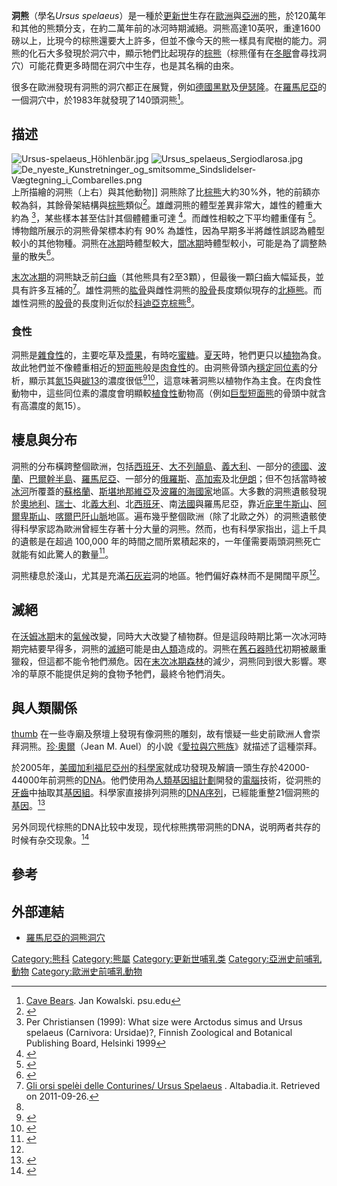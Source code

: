{{Speciesbox
| taxon = Ursus
| name = 洞熊
| fossil_range = 中至晚[[更新世|更新世]], {{fossil range|0.25|0.027}}
| image = Ours des carvernes - Crâne.jpg
| image_width = 250px
| status = fossil
| genus = Ursus
| species = spelaeus
| binomial = ''Ursus spelaeus''
| binomial_authority = Rosenmüller, 1794
| extinct = yes
}}

'''洞熊'''（學名''Ursus spelaeus''）是一種於[[更新世|更新世]]生存在[[歐洲|歐洲]]與[[亞洲|亞洲]]的[[熊|熊]]，於120萬年和其他的熊類分支，在約二萬年前的冰河時期滅絕。洞熊高達10英呎，重達1600磅以上，比現今的棕熊還要大上許多，但並不像今天的熊一樣具有爬樹的能力。洞熊的化石大多發現於洞穴中，顯示牠們比起現存的[[棕熊|棕熊]]（棕熊僅有在[[冬眠|冬眠]]會尋找洞穴）可能花費更多時間在洞穴中生存，也是其名稱的由來。

很多在歐洲發現有洞熊的洞穴都正在展覽，例如[[德國|德國]][[黑默|黑默]]及[[伊瑟隆|伊瑟隆]]。在[[羅馬尼亞|羅馬尼亞]]的一個洞穴中，於1983年就發現了140頭洞熊<ref>[https://web.archive.org/web/20070202235231/http://www.personal.psu.edu/users/w/x/wxk116/cavebears/ Cave Bears]. Jan Kowalski. psu.edu</ref>。

==描述==
[[File:Ursus-spelaeus_Höhlenbär.jpg|thumb]]
[[File:Ursus_spelaeus_Sergiodlarosa.jpg|thumb]]
[[File:De_nyeste_Kunstretninger_og_smitsomme_Sindslidelser-Vægtegning_i_Combarelles.png|thumb]]上所描繪的洞熊（上右）與其他動物]] 
洞熊除了比[[棕熊|棕熊]]大約30%外，牠的前額亦較為斜，其餘骨架結構與[[棕熊|棕熊]]類似<ref name="Bearalmanac">{{cite book | author = Brown, Gary | title = Great Bear Almanac | url = https://archive.org/details/greatbearalmanac00gary | year = 1996 | page = 340 | isbn = 1-55821-474-7}}</ref>。雄雌洞熊的體型差異非常大，雄性的體重大約為 {{convert|350|to|600|kg|lb|abbr=on}}<ref>Per Christiansen (1999): What size were Arctodus simus and Ursus spelaeus (Carnivora: Ursidae)?, Finnish Zoological and Botanical Publishing Board, Helsinki 1999</ref>，某些樣本甚至估計其個體體重可達 {{convert|1000|kg|lb|abbr=on}}<ref>{{cite web|author1=Live Science Staff|title=Huge Cave Bears: When and Why They Disappeared|url=https://www.livescience.com/7622-huge-cave-bears-disappeared.html|website=Live Science|date=25 November 2008|access-date=2018-10-18|archive-date=2021-02-21|archive-url=https://web.archive.org/web/20210221185543/https://www.livescience.com/7622-huge-cave-bears-disappeared.html|dead-url=no}}</ref>。而雌性相較之下平均體重僅有 {{convert|225|to|250|kg|lb|abbr=on|round=5}}<ref name="weight">{{cite journal |url=http://www.sekj.org/PDF/anzf36/anzf36-093p.pdf |journal=Annales Zoologici Fennici |volume=36 |pages=93–102 |year=1999 |title=What size were Arctodus simus and Ursus spelaeus (Carnivora: Ursidae)? |author=Per Christiansen |access-date=2018-10-18 |archive-date=2017-10-20 |archive-url=https://web.archive.org/web/20171020085401/http://www.sekj.org/PDF/anzf36/anzf36-093p.pdf |dead-url=yes }}</ref>。博物館所展示的洞熊骨架標本約有 90% 為雄性，因為早期多半將雌性誤認為體型較小的其他物種。洞熊在[[冰期|冰期]]時體型較大，[[間冰期|間冰期]]時體型較小，可能是為了調整熱量的散失<ref name="CLAW">{{cite book | author= Macdonald, David | title=The Velvet Claw | url= https://archive.org/details/velvetclawnatura00macd | year=1992 | page= [https://archive.org/details/velvetclawnatura00macd/page/256 256] | isbn= 0-563-20844-9 | publisher= Parkwest | location= New York }}</ref>。

[[末次冰期|末次冰期]]的洞熊缺乏前[[臼齒|臼齒]]（其他熊具有2至3顆），但最後一顆臼齒大幅延長，並具有許多互補的{{link-en|尖點 (解剖學)|Cusp (anatomy)|尖點}}<ref>[http://www.altabadia.it/orsispelei/nozioni_i.htm Gli orsi spelèi delle Conturines/ Ursus Spelaeus] {{Wayback|url=http://www.altabadia.it/orsispelei/nozioni_i.htm |date=20130405081101 }}. Altabadia.it. Retrieved on 2011-09-26.</ref>。雄性洞熊的[[肱骨|肱骨]]與雌性洞熊的[[股骨|股骨]]長度類似現存的[[北極熊|北極熊]]。而雄性洞熊的[[股骨|股骨]]的長度則近似於[[科迪亞克棕熊|科迪亞克棕熊]]<ref name="weight"/>。

===食性===
洞熊是[[雜食性|雜食性]]的，主要吃草及[[漿果|漿果]]，有時吃[[蜜糖|蜜糖]]。[[夏天|夏天]]時，牠們更只以[[植物|植物]]為食。故此牠們並不像體重相近的[[短面熊|短面熊]]般是[[肉食性|肉食性]]的。由洞熊骨頭內[[穩定同位素|穩定同位素]]的分析，顯示其[[氮的同位素|氮15]]與[[碳的同位素|碳13]]的濃度很低<ref name=Bocherens2006>{{Cite journal|author= Bocherens, H. |title=Bears and humans in Chauvet Cave (Vallon-Pont-d’Arc, Ardeche, France): Insights from stable isotopes and radiocarbon dating of bone collagen |year=2006 |journal=Journal of Human Evolution |volume=50 |pages=370–376|pmid= 16442587|issue= 3|doi= 10.1016/j.jhevol.2005.12.002|display-authors=etal}}</ref><ref name="Omnivore">{{cite journal |author1=Trinkaus, Erik  |author2=Richards, Michael P.|title=Reply to Grandal and Fernández: Hibernation can also cause high δ15N values in cave bears|doi=10.1073/pnas.0801137105|journal=Proceedings of the National Academy of Sciences of the United States of America|volume=105|issue=11|pages=E15|year=2008|pmc=2393794}}</ref>，這意味著洞熊以植物作為主食。在肉食性動物中，這些同位素的濃度會明顯較[[植食性|植食性]]動物高（例如[[巨型短面熊|巨型短面熊]]的骨頭中就含有高濃度的氮15）。

== 棲息與分布 ==
洞熊的分布橫跨整個歐洲，包括[[西班牙|西班牙]]、[[大不列顛島|大不列顛島]]、[[義大利|義大利]]、一部分的[[德國|德國]]、[[波蘭|波蘭]]、[[巴爾幹半島|巴爾幹半島]]、[[羅馬尼亞|羅馬尼亞]]、一部分的[[俄羅斯|俄羅斯]]、[[高加索|高加索]]及北[[伊朗|伊朗]]；但不包括當時被[[冰河|冰河]]所覆蓋的[[蘇格蘭|蘇格蘭]]、[[斯堪地那維亞|斯堪地那維亞]]及[[波羅的海國家|波羅的海國家]]地區。大多數的洞熊遺骸發現於[[奧地利|奧地利]]、[[瑞士|瑞士]]、北[[義大利|義大利]]、北[[西班牙|西班牙]]、南[[法國|法國]]與羅馬尼亞，靠近[[庇里牛斯山|庇里牛斯山]]、[[阿爾卑斯山|阿爾卑斯山]]、[[喀爾巴阡山脈|喀爾巴阡山脈]]地區。遍布幾乎整個歐洲（除了北歐之外）的洞熊遺骸使得科學家認為歐洲曾經生存著十分大量的洞熊。然而，也有科學家指出，這上千具的遺骸是在超過 100,000 年的時間之間所累積起來的，一年僅需要兩頭洞熊死亡就能有如此驚人的數量<ref name="bieder">{{cite book | author = Bieder, Robert | title = Bear | url = https://archive.org/details/bearanimal00bied | year = 2005 | page = [https://archive.org/details/bearanimal00bied/page/192 192] | isbn = 1-86189-204-7 | publisher = Reaktion Books | place = London }}</ref>。

洞熊棲息於淺山，尤其是充滿[[石灰岩|石灰岩]]洞的地區。牠們偏好森林而不是開闊平原<ref name="bieder"/>。

==滅絕==
在[[沃姆冰期|沃姆冰期]]末的[[氣候|氣候]]改變，同時大大改變了植物群。但是這段時期比第一次冰河時期完結要早得多，洞熊的[[滅絕|滅絕]]可能是由[[人類|人類]]造成的。洞熊在[[舊石器時代|舊石器時代]]初期被嚴重獵殺，但這都不能令牠們瀕危。因在[[末次冰期|末次冰期]][[森林|森林]]的減少，洞熊同到很大影響。寒冷的草原不能提供足夠的食物予牠們，最終令牠們消失。

==與人類關係==
[[file:(Toulouse)_Dent_d'ours_percée_-_Grotte_Duruthy_-_Musée_de_Toulouse_MHNT.PRE2010.0.13.1.jpg|thumb]]
在一些寺廟及祭壇上發現有像洞熊的雕刻，故有懷疑一些史前歐洲人會崇拜洞熊。[[珍·奧爾|珍·奧爾]]（Jean M. Auel）的小說《[[愛拉與穴熊族|愛拉與穴熊族]]》就描述了這種崇拜。

於2005年，[[美國|美國]][[加利福尼亞州|加利福尼亞州]]的[[科學家|科學家]]就成功發現及解讀一頭生存於42000-44000年前洞熊的[[DNA|DNA]]。他們使用為[[人類基因組計劃|人類基因組計劃]]開發的[[電腦|電腦]]技術，從洞熊的[[牙齒|牙齒]]中抽取其[[基因組|基因組]]。科學家直接排列洞熊的[[DNA序列|DNA序列]]，已經能重整21個洞熊的[[基因|基因]]。<ref name=Noonan2005>{{Cite journal en|author=James P. Noonan, Michael Hofreiter, Doug Smith, James R. Priest, Nadin Rohland, Gernot Rabeder, Johannes Krause, J. Chris Detter, Svante Pääbo, Edward M. Rubin|title=Genomic Sequencing of Pleistocene Cave Bears|year=2005|journal=Science|volume=309|issue=5734|pages=597-599}}</ref>

另外同现代棕熊的DNA比较中发现，现代棕熊携带洞熊的DNA，说明两者共存的时候有杂交现象。<ref>{{cite web |title=棕熊体内发现冰河时代已灭绝的洞熊基因 |url=https://tech.sina.com.cn/d/c/2018-08-28/doc-ihiixyeu0514145.shtml |access-date=2018-08-29 |archive-date=2018-08-28 |archive-url=https://web.archive.org/web/20180828051712/https://tech.sina.com.cn/d/c/2018-08-28/doc-ihiixyeu0514145.shtml |dead-url=no }}</ref>

== 參考 ==
{{reflist|colwidth=30em}}

== 外部連結 ==
* [http://www.showcaves.com/english/ro/showcaves/Ursilor.html 羅馬尼亞的洞熊洞穴] {{Wayback|url=http://www.showcaves.com/english/ro/showcaves/Ursilor.html |date=20200809230654 }}
{{Wikispecies|Ursus spelaeus}}
{{portal|滅絕與瀕危物種}}
{{已滅絕熊科|state=collapsed}}
{{Taxonbar|from=Q188851}}
[[Category:熊科|Category:熊科]]
[[Category:熊屬|Category:熊屬]]
[[Category:更新世哺乳类|Category:更新世哺乳类]]
[[Category:亞洲史前哺乳動物|Category:亞洲史前哺乳動物]]
[[Category:歐洲史前哺乳動物|Category:歐洲史前哺乳動物]]